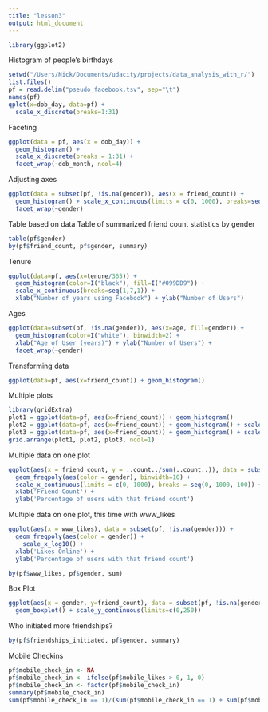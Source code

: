 ```yaml
---
title: "lesson3"
output: html_document
---
```


```r
library(ggplot2)
```

Histogram of people's birthdays
```r
setwd("/Users/Nick/Documents/udacity/projects/data_analysis_with_r/")
list.files()
pf = read.delim("pseudo_facebook.tsv", sep="\t")
names(pf)
qplot(x=dob_day, data=pf) + 
  scale_x_discrete(breaks=1:31)
```

Faceting
```r
ggplot(data = pf, aes(x = dob_day)) + 
  geom_histogram() + 
  scale_x_discrete(breaks = 1:31) + 
  facet_wrap(~dob_month, ncol=4)
```

Adjusting axes
```r
ggplot(data = subset(pf, !is.na(gender)), aes(x = friend_count)) + 
  geom_histogram() + scale_x_continuous(limits = c(0, 1000), breaks=seq(0, 1000, 10)) + 
  facet_wrap(~gender)
```

Table based on data
Table of summarized friend count statistics by gender
```r
table(pf$gender)
by(pf$friend_count, pf$gender, summary)
```

Tenure
```r
ggplot(data=pf, aes(x=tenure/365)) +
  geom_histogram(color=I("black"), fill=I("#099DD9")) + 
  scale_x_continuous(breaks=seq(1,7,1)) + 
  xlab("Number of years using Facebook") + ylab("Number of Users")
```

Ages
```r
ggplot(data=subset(pf, !is.na(gender)), aes(x=age, fill=gender)) +
  geom_histogram(color=I("white"), binwidth=2) +
  xlab("Age of User (years)") + ylab("Number of Users") +
  facet_wrap(~gender)
```

Transforming data
```r
ggplot(data=pf, aes(x=friend_count)) + geom_histogram()
```

Multiple plots
```r
library(gridExtra)
plot1 = ggplot(data=pf, aes(x=friend_count)) + geom_histogram()
plot2 = ggplot(data=pf, aes(x=friend_count)) + geom_histogram() + scale_x_log10()
plot3 = ggplot(data=pf, aes(x=friend_count)) + geom_histogram() + scale_x_sqrt()
grid.arrange(plot1, plot2, plot3, ncol=1)
```

Multiple data on one plot
```r
ggplot(aes(x = friend_count, y = ..count../sum(..count..)), data = subset(pf, !is.na(gender))) +
  geom_freqpoly(aes(color = gender), binwidth=10) + 
  scale_x_continuous(limits = c(0, 1000), breaks = seq(0, 1000, 100)) +
  xlab('Friend Count') + 
  ylab('Percentage of users with that friend count')
```

Multiple data on one plot, this time with www_likes
```r
ggplot(aes(x = www_likes), data = subset(pf, !is.na(gender))) +
  geom_freqpoly(aes(color = gender)) + 
    scale_x_log10() +
  xlab('Likes Online') + 
  ylab('Percentage of users with that friend count')

by(pf$www_likes, pf$gender, sum)
```

Box Plot
```r
ggplot(aes(x = gender, y=friend_count), data = subset(pf, !is.na(gender))) + 
  geom_boxplot() + scale_y_continuous(limits=c(0,250))
```

Who initiated more friendships?
```r
by(pf$friendships_initiated, pf$gender, summary)
```

Mobile Checkins
```r
pf$mobile_check_in <- NA
pf$mobile_check_in <- ifelse(pf$mobile_likes > 0, 1, 0)
pf$mobile_check_in <- factor(pf$mobile_check_in)
summary(pf$mobile_check_in)
sum(pf$mobile_check_in == 1)/(sum(pf$mobile_check_in == 1) + sum(pf$mobile_check_in == 0)) * 100
```






